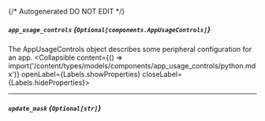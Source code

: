 {/* Autogenerated DO NOT EDIT  */}

##### `app_usage_controls` *{`Optional[components.AppUsageControls]`}*
The AppUsageControls object describes some peripheral configuration for an app.
<Collapsible content={() => import('/content/types/models/components/app_usage_controls/python.mdx')} openLabel={Labels.showProperties} closeLabel={Labels.hideProperties}>
</Collapsible>

---
##### `update_mask` *{`Optional[str]`}*


